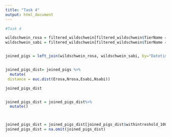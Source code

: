 ```yaml
---
title: "Task 4"
output: html_document
---
```


```r
#Task 4

wildschwein_rosa = filtered_wildschwein[filtered_wildschwein$TierName == "Rosa",]
wildschwein_sabi = filtered_wildschwein[filtered_wildschwein$TierName == "Sabi",]


joined_pigs = left_join(wildschwein_rosa, wildschwein_sabi, by="DatetimeRound", suffix=c("rosa","sabi"))


joined_pigs_dist= joined_pigs %>%
  mutate(
 distance = euc.dist(Erosa,Nrosa,Esabi,Nsabi))

joined_pigs_dist


joined_pigs_dist = joined_pigs_dist%>%
  mutate()



joined_pigs_dist = joined_pigs_dist[joined_pigs_dist$withintreshold_100m==TRUE,]
joined_pigs_dist = na.omit(joined_pigs_dist)

```

